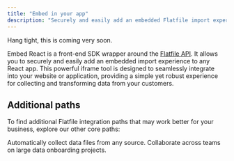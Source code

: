 ```yaml
---
title: "Embed in your app"
description: "Securely and easily add an embedded Flatfile import experience."
---
```


<Info>Hang tight, this is coming very soon.</Info>

Embed React is a front-end SDK wrapper around the <Tooltip tip="View API reference">[Flatfile API](https://flatfile.stoplight.io/docs/v10/)</Tooltip>. It allows you to securely and easily add an embedded import experience to any React app.
This powerful iframe tool is designed to seamlessly integrate into your website or application, providing a simple yet robust experience for collecting and transforming data from your customers.

## Additional paths

To find additional Flatfile integration paths that may work better for your business, explore our other core paths:

<CardGroup cols={2}>
  <Card title="Setup headless file feeds" icon="bolt-auto" href="headless" >
    Automatically collect data files from any source.
  </Card>
  <Card title="Run onboarding projects" icon="arrow-progress" href="collaborate">
    Collaborate across teams on large data onboarding projects.
  </Card>
</CardGroup>
